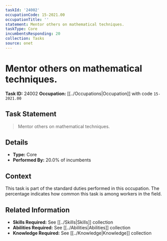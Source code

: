 ```yaml
---
taskId: '24002'
occupationCode: 15-2021.00
occupationTitle: ''
statement: Mentor others on mathematical techniques.
taskType: Core
incumbentsResponding: 20
collection: Tasks
source: onet
---
```

# Mentor others on mathematical techniques.

**Task ID:** 24002
**Occupation:** [[../Occupations|Occupation]] with code `15-2021.00`

## Task Statement

> Mentor others on mathematical techniques.

## Details

- **Type:** Core
- **Performed By:** 20.0% of incumbents

## Context

This task is part of the standard duties performed in this occupation. The percentage indicates how common this task is among workers in the field.

## Related Information

- **Skills Required:** See [[../Skills|Skills]] collection
- **Abilities Required:** See [[../Abilities|Abilities]] collection
- **Knowledge Required:** See [[../Knowledge|Knowledge]] collection
